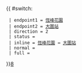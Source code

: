 {{ #switch: {{{format|}}}
  | endpoint1 = [[恆峰花園]]
  | endpoint2 = [[大圍站公共運輸交匯處|大圍站]]
  | direction = 2
  | status = {{HK Bus Status|P}}
  | inline = [[恆峰花園]] ↔ [[大圍站公共運輸交匯處|大圍站]]
  | normal =
  | full =
}}<noinclude>[[category:新界居民巴士路線模板|8]]</noinclude>